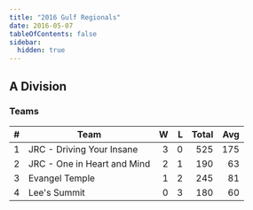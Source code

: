 ```yaml
---
title: "2016 Gulf Regionals"
date: 2016-05-07
tableOfContents: false
sidebar:
  hidden: true
---
```


## A Division

### Teams

|    # | Team                        |    W |    L | Total |  Avg |
| ---: | --------------------------- | ---: | ---: | ----: | ---: |
|    1 | JRC - Driving Your Insane   |    3 |    0 |   525 |  175 |
|    2 | JRC - One in Heart and Mind |    2 |    1 |   190 |   63 |
|    3 | Evangel Temple              |    1 |    2 |   245 |   81 |
|    4 | Lee's Summit                |    0 |    3 |   180 |   60 |
